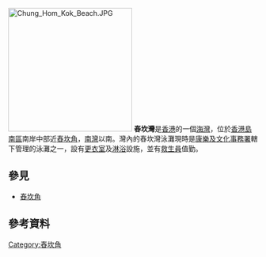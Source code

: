 [[File:Chung_Hom_Kok_Beach.JPG|250px]]
'''舂坎灣'''是[[香港|香港]]的一個[[海灣|海灣]]，位於[[香港島|香港島]][[南區_(香港)|南區]]南岸中部近[[舂坎角|舂坎角]]，[[南灣_(香港島)|南灣]]以南。灣內的舂坎灣泳灘現時是[[康樂及文化事務署|康樂及文化事務署]]轄下管理的泳灘之一，設有[[更衣室|更衣室]]及[[淋浴|淋浴]]設施，並有[[救生員|救生員]]值勤。

==參見==
*[[舂坎角|舂坎角]]

==參考資料==
<div class="references-small">
<references />
</div>

{{香港地理小作品}}

{{香港海灘}}
{{香港海灣}}
[[Category:舂坎角|Category:舂坎角]]